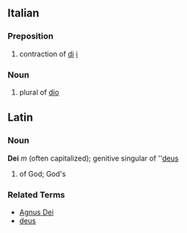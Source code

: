==Italian==
===Preposition===
# contraction of [[di]] [[i]]

===Noun===
# plural of [[dio]]

==Latin==
===Noun===
'''Dei''' ''m'' (often capitalized); genitive singular of ''[[deus]]

# of God; God's

===Related Terms===
*[[Agnus Dei]]
*[[deus]]